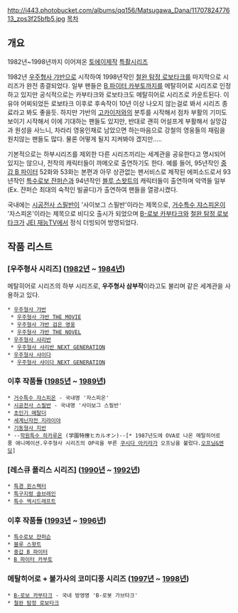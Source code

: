 http://i443.photobucket.com/albums/qq156/Matsugawa_Dana/1170782477613_zps3f25bfb5.jpg
[[목차]]
== 개요 ==
1982년~1998년까지 이어져온 [[토에이]]제작 [[특촬]]시리즈

1982년 [[우주형사 갸반]]으로 시작하여 1998년작인 [[철완 탐정 로보타크]]를 마지막으로 시리즈가 완전 종결되었다. 일부 팬들은 [[B 파이터 카부토]]까지를 메탈히어로 시리즈로 인정하고 있지만 공식적으로는 카부타크와 로보타크도 메탈히어로 시리즈로 카운트된다. 이유야 어찌되었든 로보타크 이후로 후속작이 10년 이상 나오지 않는걸로 봐서 시리즈 종료라고 봐도 좋을듯. 하지만 갸반의 [[고카이저]]와의 분투를 시작해서 점차 부활의 기미도 보이기 시작해서 이에 기대하는 팬들도 있지만, 반대로 괜히 어설프게 부활해서 실망감과 원성을 사느니, 차라리 영웅인채로 남았으면 하는마음으로 강철의 영웅들의 재림을 원치않는 팬들도 많다. 물론 어떻게 될지 지켜봐야 겠지만.....

기본적으로는 하부시리즈를 제외한 다른 시리즈끼리는 세계관을 공유한다고 명시되어 있지는 않으나, 전작의 캐릭터들이 까메오로 출연하기도 한다.
예를 들어, 95년작인 [[중갑 B 파이터]] 52화와 53화는 본편과 아무 상관없는 팬서비스로 제작된 에피소드로서 93년작인 [[특수로보 쟌퍼슨]]과 94년작인 [[블루 스왓트]]의 캐릭터들이 출연하며 악역들 일부(Ex. 쟌퍼슨 최대의 숙적인 빌골디)가 출연하여 팬들을 열광시켰다.

국내에는 [[시공전사 스필반]]이 '사이보그 스필반'이라는 제목으로, [[거수특수 쟈스피온]]이 '자스피온'이라는 제목으로 비디오 출시가 되었으며 [[B-로보 카부타크]]와 [[철완 탐정 로보타크]]가 [[JEI 재능TV]]에서 정식 더빙되어 방영되었다.

== 작품 리스트 ==
=== [우주형사 시리즈] ([[1982년]] ~ [[1984년]]) ===
메탈히어로 시리즈의 하부 시리즈로, '''우주형사 삼부작'''이라고도 불리며 같은 세계관을 사용하고 있다.
 * [[우주형사 갸반]]
  * [[우주형사 갸반 THE MOVIE]]
  * [[우주형사 갸반 검은 영웅]]
  * [[우주형사 갸반 THE NOVEL]]
 * [[우주형사 샤리반]]
  * [[우주형사 샤리반 NEXT GENERATION]]
 * [[우주형사 샤이다]]
  * [[우주형사 샤이다 NEXT GENERATION]]

=== 이후 작품들 ([[1985년]] ~ [[1989년]]) ===
 * [[거수특수 쟈스피온]] - 국내명 '자스피온'
 * [[시공전사 스필반]] - 국내명 '사이보그 스필반'
 * [[초인기 메탈더]]
 * [[세계닌자전 지라이야]]
 * [[기동형사 지반]]
 * --[[학원특수 히카루온]] (学園特捜ヒカルオン)--[* 1987년도에 OVA로 나온 메탈히어로풍 애니메이션.우주형사 시리즈의 OP곡을 부른 [[쿠시다 아키라]]가 오프닝을 불렀다.[https://www.youtube.com/watch?v=whAxITrI3oA 오프닝&엔딩]]

=== [레스큐 폴리스 시리즈] ([[1990년]] ~ [[1992년]]) ===
 * [[특경 윈스펙터]]
 * [[특구지령 솔브레인]]
 * [[특수 엑시드래프트]]
 
=== 이후 작품들 ([[1993년]] ~ [[1996년]]) ===
 * [[특수로보 쟌퍼슨]]
 * [[블루 스왓트]]
 * [[중갑 B 파이터]]
 * [[B 파이터 카부토]]

=== 메탈히어로 + 불가사의 코미디풍 시리즈 ([[1997년]] ~ [[1998년]]) ===
 * [[B-로보 카부타크]] - 국내 방영명 'B-로봇 가브타크'
 * [[철완 탐정 로보타크]]
